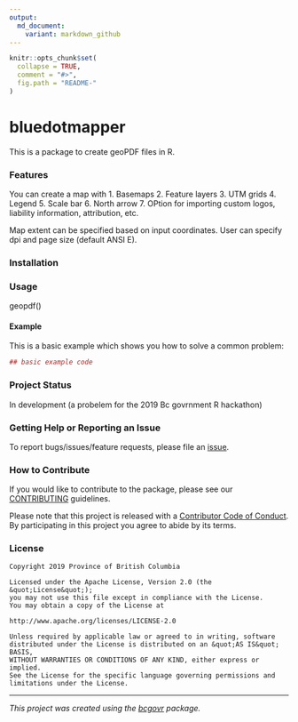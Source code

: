 ```yaml
---
output:
  md_document:
    variant: markdown_github
---
```


```r
knitr::opts_chunk$set(
  collapse = TRUE,
  comment = "#>",
  fig.path = "README-"
)
```

<!-- Add a project state badge
See https://github.com/BCDevExchange/Our-Project-Docs/blob/master/discussion/projectstates.md
If you have bcgovr installed and you use RStudio, click the 'Insert BCDevex Badge' Addin. -->

# bluedotmapper

This is a package to create geoPDF files in R.

### Features

You can create a map with
1. Basemaps
2. Feature layers
3. UTM grids
4. Legend
5. Scale bar
6. North arrow
7. OPtion for importing custom logos, liability information, attribution, etc.

Map extent can be specified based on input coordinates.
User can specify dpi and page size (default ANSI E).

### Installation

### Usage

geopdf()

#### Example

This is a basic example which shows you how to solve a common problem:

```r
## basic example code
```

### Project Status

In development (a probelem for the 2019 Bc govrnment R hackathon)

### Getting Help or Reporting an Issue

To report bugs/issues/feature requests, please file an [issue](https://github.com/bcgov/bluedotmapper/issues/).

### How to Contribute

If you would like to contribute to the package, please see our 
[CONTRIBUTING](CONTRIBUTING.md) guidelines.

Please note that this project is released with a [Contributor Code of Conduct](CODE_OF_CONDUCT.md). By participating in this project you agree to abide by its terms.

### License

```
Copyright 2019 Province of British Columbia

Licensed under the Apache License, Version 2.0 (the &quot;License&quot;);
you may not use this file except in compliance with the License.
You may obtain a copy of the License at

http://www.apache.org/licenses/LICENSE-2.0

Unless required by applicable law or agreed to in writing, software distributed under the License is distributed on an &quot;AS IS&quot; BASIS,
WITHOUT WARRANTIES OR CONDITIONS OF ANY KIND, either express or implied.
See the License for the specific language governing permissions and limitations under the License.
```

---
*This project was created using the [bcgovr](https://github.com/bcgov/bcgovr) package.* 
